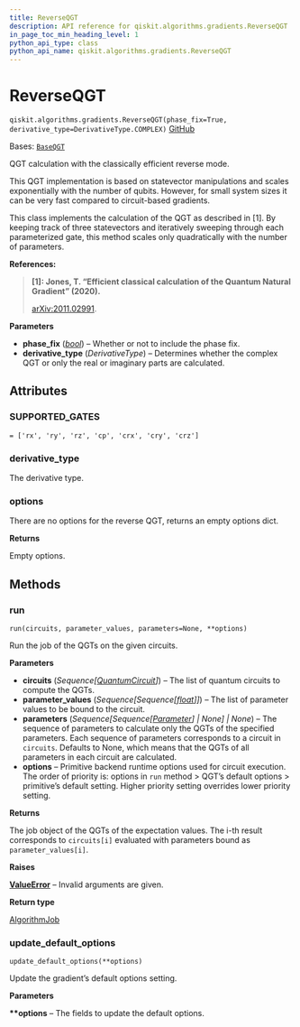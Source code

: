 ```yaml
---
title: ReverseQGT
description: API reference for qiskit.algorithms.gradients.ReverseQGT
in_page_toc_min_heading_level: 1
python_api_type: class
python_api_name: qiskit.algorithms.gradients.ReverseQGT
---
```


# ReverseQGT

<span id="qiskit.algorithms.gradients.ReverseQGT" />

`qiskit.algorithms.gradients.ReverseQGT(phase_fix=True, derivative_type=DerivativeType.COMPLEX)` [GitHub](https://github.com/qiskit/qiskit/tree/stable/0.46/qiskit/algorithms/gradients/reverse/reverse_qgt.py "view source code")

Bases: [`BaseQGT`](qiskit.algorithms.gradients.BaseQGT "qiskit.algorithms.gradients.base.base_qgt.BaseQGT")

QGT calculation with the classically efficient reverse mode.

<Admonition title="Note" type="note">
  This QGT implementation is based on statevector manipulations and scales exponentially with the number of qubits. However, for small system sizes it can be very fast compared to circuit-based gradients.
</Admonition>

This class implements the calculation of the QGT as described in \[1]. By keeping track of three statevectors and iteratively sweeping through each parameterized gate, this method scales only quadratically with the number of parameters.

**References:**

> **\[1]: Jones, T. “Efficient classical calculation of the Quantum Natural Gradient” (2020).**
>
> [arXiv:2011.02991](https://arxiv.org/abs/2011.02991).

**Parameters**

*   **phase\_fix** ([*bool*](https://docs.python.org/3/library/functions.html#bool "(in Python v3.12)")) – Whether or not to include the phase fix.
*   **derivative\_type** (*DerivativeType*) – Determines whether the complex QGT or only the real or imaginary parts are calculated.

## Attributes

<span id="qiskit.algorithms.gradients.ReverseQGT.SUPPORTED_GATES" />

### SUPPORTED\_GATES

`= ['rx', 'ry', 'rz', 'cp', 'crx', 'cry', 'crz']`

<span id="qiskit.algorithms.gradients.ReverseQGT.derivative_type" />

### derivative\_type

The derivative type.

<span id="qiskit.algorithms.gradients.ReverseQGT.options" />

### options

There are no options for the reverse QGT, returns an empty options dict.

**Returns**

Empty options.

## Methods

### run

<span id="qiskit.algorithms.gradients.ReverseQGT.run" />

`run(circuits, parameter_values, parameters=None, **options)`

Run the job of the QGTs on the given circuits.

**Parameters**

*   **circuits** (*Sequence\[*[*QuantumCircuit*](qiskit.circuit.QuantumCircuit "qiskit.circuit.QuantumCircuit")*]*) – The list of quantum circuits to compute the QGTs.
*   **parameter\_values** (*Sequence\[Sequence\[*[*float*](https://docs.python.org/3/library/functions.html#float "(in Python v3.12)")*]]*) – The list of parameter values to be bound to the circuit.
*   **parameters** (*Sequence\[Sequence\[*[*Parameter*](qiskit.circuit.Parameter "qiskit.circuit.Parameter")*] | None] | None*) – The sequence of parameters to calculate only the QGTs of the specified parameters. Each sequence of parameters corresponds to a circuit in `circuits`. Defaults to None, which means that the QGTs of all parameters in each circuit are calculated.
*   **options** – Primitive backend runtime options used for circuit execution. The order of priority is: options in `run` method > QGT’s default options > primitive’s default setting. Higher priority setting overrides lower priority setting.

**Returns**

The job object of the QGTs of the expectation values. The i-th result corresponds to `circuits[i]` evaluated with parameters bound as `parameter_values[i]`.

**Raises**

[**ValueError**](https://docs.python.org/3/library/exceptions.html#ValueError "(in Python v3.12)") – Invalid arguments are given.

**Return type**

[AlgorithmJob](qiskit.algorithms.AlgorithmJob "qiskit.algorithms.AlgorithmJob")

### update\_default\_options

<span id="qiskit.algorithms.gradients.ReverseQGT.update_default_options" />

`update_default_options(**options)`

Update the gradient’s default options setting.

**Parameters**

**\*\*options** – The fields to update the default options.

